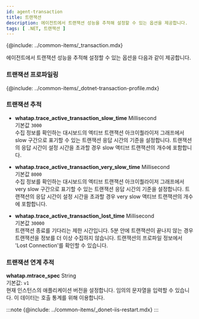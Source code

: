 ```yaml
---
id: agent-transaction
title: 트랜잭션
description: 에이전트에서 트랜잭션 성능을 추적해 설정할 수 있는 옵션을 제공합니다.
tags: [ .NET, 트랜잭션 ]
---
```


{@include: ../common-items/_transaction.mdx}

에이전트에서 트랜잭션 성능을 추적해 설정할 수 있는 옵션을 다음과 같이 제공합니다.

### 트랜잭션 프로파일링

{@include: ../common-items/_dotnet-transaction-profile.mdx}

### 트랜잭션 추적

* **whatap.trace_active_transaction_slow_time** <span class='type'>Millisecond</span><br/>기본값 `3000`<br/>
수집 정보를 확인하는 대시보드의 엑티브 트랜잭션 아크이퀄라이저 그래프에서 slow 구간으로 표기할 수 있는 트랜잭션 응답 시간의 기준을 설정합니다. 트랜잭션의 응답 시간이 설정 시간을 초과할 경우 slow 액티브 트랜잭션의 개수에 포함합니다.

* **whatap.trace_active_transaction_very_slow_time** <span class='type'>Millisecond</span><br/>기본값 `8000`<br/>
수집 정보를 확인하는 대시보드의 엑티브 트랜잭션 아크이퀄라이저 그래프에서 very slow 구간으로 표기할 수 있는 트랜잭션 응답 시간의 기준을 설정합니다. 트랜잭션의 응답 시간이 설정 시간을 초과할 경우 very slow 액티브 트랜잭션의 개수에 포함합니다.

* **whatap.trace_active_transaction_lost_time** <span class='type'>Millisecond</span><br/>기본값 `30000`<br/>
트랜잭션 종료를 기다리는 제한 시간입니다. 5분 안에 트랜잭션이 끝나지 않는 경우 트랜잭션을 정보를 더 이상 수집하지 않습니다. 트랜잭션의 프로파일 정보에서 'Lost Connection'를 확인할 수 있습니다.

### 트랜잭션 연계 추적

**whatap.mtrace_spec** <span class='type'>String</span><br/>
기본값: `v1`<br/>현재 인스턴스의 애플리케이션 버전을 설정합니다. 임의의 문자열을 입력할 수 있습니다. 이 데이터는 호출 통계를 위해 이용합니다.

:::note
{@include: ../common-items/_donet-iis-restart.mdx}
:::